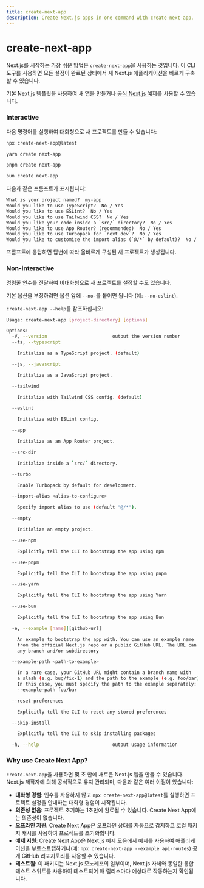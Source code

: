 ```yaml
---
title: create-next-app
description: Create Next.js apps in one command with create-next-app.
---
```


# create-next-app

Next.js를 시작하는 가장 쉬운 방법은 `create-next-app`을 사용하는 것입니다. 이 CLI 도구를 사용하면 모든 설정이 완료된 상태에서 새 Next.js 애플리케이션을 빠르게 구축할 수 있습니다.

기본 Next.js 템플릿을 사용하여 새 앱을 만들거나 [공식 Next.js 예제](https://github.com/vercel/next.js/tree/canary/examples)를 사용할 수 있습니다.

### Interactive

다음 명령어를 실행하여 대화형으로 새 프로젝트를 만들 수 있습니다:

```bash filename="Terminal"
npx create-next-app@latest
```

```bash filename="Terminal"
yarn create next-app
```

```bash filename="Terminal"
pnpm create next-app
```

```bash filename="Terminal"
bun create next-app
```

다음과 같은 프롬프트가 표시됩니다:

```txt filename="Terminal"
What is your project named?  my-app
Would you like to use TypeScript?  No / Yes
Would you like to use ESLint?  No / Yes
Would you like to use Tailwind CSS?  No / Yes
Would you like your code inside a `src/` directory?  No / Yes
Would you like to use App Router? (recommended)  No / Yes
Would you like to use Turbopack for `next dev`?  No / Yes
Would you like to customize the import alias (`@/*` by default)?  No / Yes
```

프롬프트에 응답하면 답변에 따라 올바르게 구성된 새 프로젝트가 생성됩니다.

### Non-interactive

명령줄 인수를 전달하여 비대화형으로 새 프로젝트를 설정할 수도 있습니다.

기본 옵션을 부정하려면 옵션 앞에 `--no-`를 붙이면 됩니다 (예: `--no-eslint`).

`create-next-app --help`를 참조하십시오:

```bash filename="Terminal"
Usage: create-next-app [project-directory] [options]

Options:
  -V, --version                        output the version number
  --ts, --typescript

    Initialize as a TypeScript project. (default)

  --js, --javascript

    Initialize as a JavaScript project.

  --tailwind

    Initialize with Tailwind CSS config. (default)

  --eslint

    Initialize with ESLint config.

  --app

    Initialize as an App Router project.

  --src-dir

    Initialize inside a `src/` directory.

  --turbo

    Enable Turbopack by default for development.

  --import-alias <alias-to-configure>

    Specify import alias to use (default "@/*").

  --empty

    Initialize an empty project.

  --use-npm

    Explicitly tell the CLI to bootstrap the app using npm

  --use-pnpm

    Explicitly tell the CLI to bootstrap the app using pnpm

  --use-yarn

    Explicitly tell the CLI to bootstrap the app using Yarn

  --use-bun

    Explicitly tell the CLI to bootstrap the app using Bun

  -e, --example [name]|[github-url]

    An example to bootstrap the app with. You can use an example name
    from the official Next.js repo or a public GitHub URL. The URL can use
    any branch and/or subdirectory

  --example-path <path-to-example>

    In a rare case, your GitHub URL might contain a branch name with
    a slash (e.g. bug/fix-1) and the path to the example (e.g. foo/bar).
    In this case, you must specify the path to the example separately:
    --example-path foo/bar

  --reset-preferences

    Explicitly tell the CLI to reset any stored preferences

  --skip-install

    Explicitly tell the CLI to skip installing packages

  -h, --help                           output usage information
```

### Why use Create Next App?

`create-next-app`을 사용하면 몇 초 만에 새로운 Next.js 앱을 만들 수 있습니다. Next.js 제작자에 의해 공식적으로 유지 관리되며, 다음과 같은 여러 이점이 있습니다:

- **대화형 경험**: 인수를 사용하지 않고 `npx create-next-app@latest`를 실행하면 프로젝트 설정을 안내하는 대화형 경험이 시작됩니다.
- **의존성 없음**: 프로젝트 초기화는 1초만에 완료될 수 있습니다. Create Next App에는 의존성이 없습니다.
- **오프라인 지원**: Create Next App은 오프라인 상태를 자동으로 감지하고 로컬 패키지 캐시를 사용하여 프로젝트를 초기화합니다.
- **예제 지원**: Create Next App은 Next.js 예제 모음에서 예제를 사용하여 애플리케이션을 부트스트랩하거나(예: `npx create-next-app --example api-routes`) 공개 GitHub 리포지토리를 사용할 수 있습니다.
- **테스트됨**: 이 패키지는 Next.js 모노레포의 일부이며, Next.js 자체와 동일한 통합 테스트 스위트를 사용하여 테스트되어 매 릴리스마다 예상대로 작동하는지 확인됩니다.
